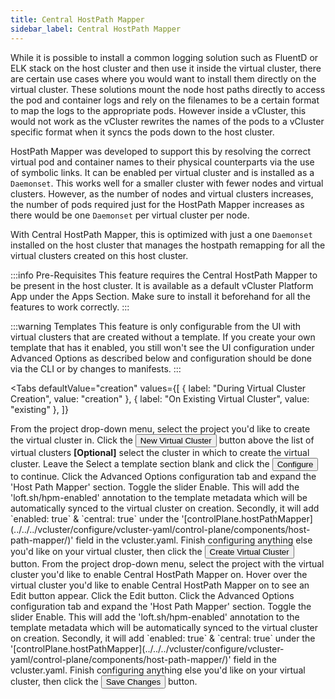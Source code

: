 ```yaml
---
title: Central HostPath Mapper
sidebar_label: Central HostPath Mapper
---
```



While it is possible to install a common logging solution such as FluentD or ELK stack on the host cluster and then use
it inside the virtual cluster, there are certain use cases where you would want to install them directly on the virtual
cluster. These solutions mount the node host paths directly to access the pod and container logs and rely on the filenames
to be a certain format to map the logs to the appropriate pods. However inside a vCluster, this would not work
as the vCluster rewrites the names of the pods to a vCluster specific format when it syncs the pods down to the host cluster.

HostPath Mapper was developed to support this by resolving the correct virtual pod and container names to their physical
counterparts via the use of symbolic links. It can be enabled per virtual cluster and is installed as a `Daemonset`. This works
well for a smaller cluster with fewer nodes and virtual clusters. However, as the number of nodes and virtual clusters
increases, the number of pods required just for the HostPath Mapper increases as there would be one `Daemonset` per virtual
cluster per node.

With Central HostPath Mapper, this is optimized with just a one `Daemonset` installed on the host cluster that manages
the hostpath remapping for all the virtual clusters created on this host cluster.

:::info Pre-Requisites
This feature requires the Central HostPath Mapper to be present in the host cluster. It is available as a default vCluster
Platform App under the Apps Section. Make sure to install it beforehand for all the features to work correctly.
:::

:::warning Templates
This feature is only configurable from the UI with virtual clusters that are created without a template.  If you create
your own template that has it enabled, you still won't see the UI configuration under Advanced Options as described
below and configuration should be done via the CLI or by changes to manifests.
:::

<Tabs
  defaultValue="creation"
  values={[
    { label: "During Virtual Cluster Creation", value: "creation" },
    { label: "On Existing Virtual Cluster", value: "existing" },
  ]}
>
  <TabItem value="creation">
    <Flow id="enable-central-hpm-virtualcluster-creation">
      <Step>
        From the project drop-down menu, select the project you'd like to create
        the virtual cluster in.
      </Step>
      <Step>
        Click the <Button>New Virtual Cluster</Button> button above the list of virtual clusters
      </Step>
      <Step>
        <b>[Optional]</b> select the cluster in which to create the virtual
        cluster.
      </Step>
      <Step>
        Leave the <Label>Select a template</Label> section blank and click the <Button>Configure</Button> to continue.
      </Step>
      <Step>
        Click the <Label>Advanced Options</Label> configuration tab and expand
        the 'Host Path Mapper' section.
      </Step>
      <Step>
        Toggle the slider <Label>Enable</Label>. This will add the
        'loft.sh/hpm-enabled' annotation to the template metadata which will be
        automatically synced to the virtual cluster on creation. Secondly, it
        will add `enabled: true` & `central: true` under the '[controlPlane.hostPathMapper](../../../vcluster/configure/vcluster-yaml/control-plane/components/host-path-mapper/)' field in the vcluster.yaml.
      </Step>
      <Step>
        Finish configuring anything else you'd like on your virtual cluster,
        then click the
        <Button>Create Virtual Cluster</Button> button.
      </Step>
    </Flow>
  </TabItem>
  <TabItem value="existing">
    <Flow id="enable-central-hpm-virtualcluster-existing">
      <Step>
        From the project drop-down menu, select the project with the virtual cluster you'd like to enable Central HostPath Mapper on.
      </Step>
      <Step>
        Hover over the virtual cluster you'd like to enable Central HostPath Mapper on to see an <Label>Edit</Label> button appear.
        Click the <Label>Edit</Label> button.
      </Step>
      <Step>
        Click the <Label>Advanced Options</Label> configuration tab and expand
        the 'Host Path Mapper' section.
      </Step>
      <Step>
        Toggle the slider <Label>Enable</Label>. This will add the
        'loft.sh/hpm-enabled' annotation to the template metadata which will be
        automatically synced to the virtual cluster on creation. Secondly, it
        will add `enabled: true` & `central: true` under the '[controlPlane.hostPathMapper](../../../vcluster/configure/vcluster-yaml/control-plane/components/host-path-mapper/)' field in the vcluster.yaml.
      </Step>
      <Step>
        Finish configuring anything else you'd like on your virtual cluster,
        then click the
        <Button>Save Changes</Button> button.
      </Step>
    </Flow>
  </TabItem>
</Tabs>
